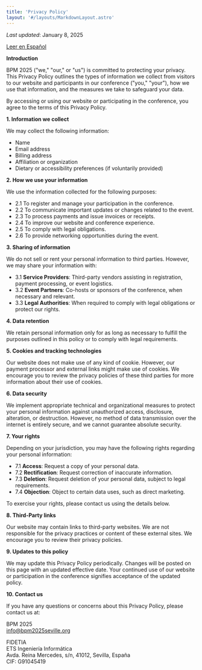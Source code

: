 ```yaml
---
title: 'Privacy Policy'
layout: '#/layouts/MarkdownLayout.astro'
---
```


_Last updated_: January 8, 2025

[Leer en Español](./es/)

**Introduction**

BPM 2025 ("we," "our," or "us") is committed to protecting your privacy. This Privacy Policy outlines the types of information we collect from visitors to our website and participants in our conference ("you," "your"), how we use that information, and the measures we take to safeguard your data.

By accessing or using our website or participating in the conference, you agree to the terms of this Privacy Policy.

**1. Information we collect**

We may collect the following information:

- Name
- Email address
- Billing address
- Affiliation or organization
- Dietary or accessibility preferences (if voluntarily provided)

**2. How we use your information**

We use the information collected for the following purposes:

- 2.1 To register and manage your participation in the conference.
- 2.2 To communicate important updates or changes related to the event.
- 2.3 To process payments and issue invoices or receipts.
- 2.4 To improve our website and conference experience.
- 2.5 To comply with legal obligations.
- 2.6 To provide networking opportunities during the event.

**3. Sharing of information**

We do not sell or rent your personal information to third parties. However, we may share your information with:

- 3.1 **Service Providers**: Third-party vendors assisting in registration, payment processing, or event logistics.
- 3.2 **Event Partners**: Co-hosts or sponsors of the conference, when necessary and relevant.
- 3.3 **Legal Authorities**: When required to comply with legal obligations or protect our rights.

**4. Data retention**

We retain personal information only for as long as necessary to fulfill the purposes outlined in this policy or to comply with legal requirements.

**5. Cookies and tracking technologies**

Our website does not make use of any kind of cookie. However, our payment processor and external links might make use of cookies. We encourage you to review the privacy policies of these third parties for more information about their use of cookies.

**6. Data security**

We implement appropriate technical and organizational measures to protect your personal information against unauthorized access, disclosure, alteration, or destruction. However, no method of data transmission over the internet is entirely secure, and we cannot guarantee absolute security.

**7. Your rights**

Depending on your jurisdiction, you may have the following rights regarding your personal information:

- 7.1 **Access**: Request a copy of your personal data.
- 7.2 **Rectification**: Request correction of inaccurate information.
- 7.3 **Deletion**: Request deletion of your personal data, subject to legal requirements.
- 7.4 **Objection**: Object to certain data uses, such as direct marketing.

To exercise your rights, please contact us using the details below.

**8. Third-Party links**

Our website may contain links to third-party websites. We are not responsible for the privacy practices or content of these external sites. We encourage you to review their privacy policies.

**9. Updates to this policy**

We may update this Privacy Policy periodically. Changes will be posted on this page with an updated effective date. Your continued use of our website or participation in the conference signifies acceptance of the updated policy.

**10. Contact us**

If you have any questions or concerns about this Privacy Policy, please contact us at:

BPM 2025  
info@bpm2025seville.org


FIDETIA  
ETS Ingeniería Informática  
Avda. Reina Mercedes, s/n, 41012, Sevilla, España  
CIF: G91045419
